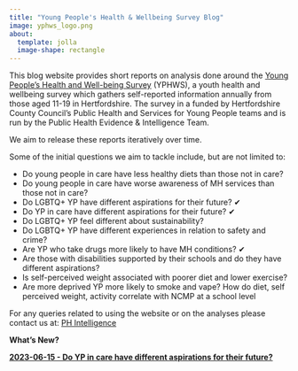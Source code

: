 ```yaml
---
title: "Young People's Health & Wellbeing Survey Blog"
image: yphws_logo.png
about:
  template: jolla
  image-shape: rectangle
---
```


This blog website provides short reports on analysis done around the [Young People's Health and Well-being Survey](https://www.hertshealthevidence.org/yphws/yphws.aspx) (YPHWS), a youth health and wellbeing survey which gathers self-reported information annually from those aged 11-19 in Hertfordshire. The survey in a funded by Hertfordshire County Council's Public Health and Services for Young People teams and is run by the Public Health Evidence & Intelligence Team.

We aim to release these reports iteratively over time.

Some of the initial questions we aim to tackle include, but are not limited to:

-   Do young people in care have less healthy diets than those not in care?
-   Do young people in care have worse awareness of MH services than those not in care?
-   Do LGBTQ+ YP have different aspirations for their future? ✔
-   Do YP in care have different aspirations for their future? ✔
-   Do LGBTQ+ YP feel different about sustainability?
-   Do LGBTQ+ YP have different experiences in relation to safety and crime?
-   Are YP who take drugs more likely to have MH conditions? ✔
-   Are those with disabilities supported by their schools and do they have different aspirations?
-   Is self-perceived weight associated with poorer diet and lower exercise?
-   Are more deprived YP more likely to smoke and vape? How do diet, self perceived weight, activity correlate with NCMP at a school level

For any queries related to using the website or on the analyses please contact us at: [PH Intelligence](PH.Intelligence@hertfordshire.gov.uk)

<p style="text-align: center;">

**What's New?**

</p>

[**2023-06-15 - Do YP in care have different aspirations for their future?**](posts/2023-06-08-do_yp_in_care_have_different_aspirations_for_their_future/index.qmd)
